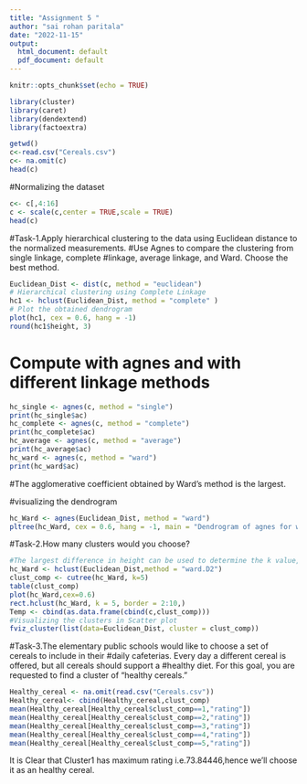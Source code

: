 ```yaml
---
title: "Assignment 5 "
author: "sai rohan paritala"
date: "2022-11-15"
output:
  html_document: default
  pdf_document: default
---
```


```r
knitr::opts_chunk$set(echo = TRUE)
```

```r
library(cluster)
library(caret)
library(dendextend)
library(factoextra)
```

```r
getwd()
c<-read.csv("Cereals.csv")
c<- na.omit(c)
head(c)
```

#Normalizing the dataset
```r
c<- c[,4:16]
c <- scale(c,center = TRUE,scale = TRUE)
head(c)
```

#Task-1.Apply hierarchical clustering to the data using Euclidean distance to the normalized measurements. 
#Use Agnes to compare the clustering from single linkage, complete 
#linkage, average linkage, and Ward. Choose the best method.
```r
Euclidean_Dist <- dist(c, method = "euclidean")
# Hierarchical clustering using Complete Linkage
hc1 <- hclust(Euclidean_Dist, method = "complete" )
# Plot the obtained dendrogram
plot(hc1, cex = 0.6, hang = -1)
round(hc1$height, 3)
```

# Compute with agnes and with different linkage methods
```r
hc_single <- agnes(c, method = "single")
print(hc_single$ac)
hc_complete <- agnes(c, method = "complete")
print(hc_complete$ac)
hc_average <- agnes(c, method = "average")
print(hc_average$ac)
hc_ward <- agnes(c, method = "ward")
print(hc_ward$ac)
```
#The agglomerative coefficient obtained by Ward's method is the largest. 

#visualizing  the dendrogram
```r
hc_Ward <- agnes(Euclidean_Dist, method = "ward")
pltree(hc_Ward, cex = 0.6, hang = -1, main = "Dendrogram of agnes for ward") 
```
#Task-2.How many clusters would you choose?
```r
#The largest difference in height can be used to determine the k value, hence K =5 is the best option.
hc_Ward <- hclust(Euclidean_Dist,method = "ward.D2")
clust_comp <- cutree(hc_Ward, k=5)
table(clust_comp)
plot(hc_Ward,cex=0.6)
rect.hclust(hc_Ward, k = 5, border = 2:10,)
Temp <- cbind(as.data.frame(cbind(c,clust_comp)))
#Visualizing the clusters in Scatter plot
fviz_cluster(list(data=Euclidean_Dist, cluster = clust_comp))
```

#Task-3.The elementary public schools would like to choose a set of cereals to include in their
#daily cafeterias. Every day a different cereal is offered, but all cereals should support a
#healthy diet. For this goal, you are requested to find a cluster of “healthy cereals.”
```r
Healthy_cereal <- na.omit(read.csv("Cereals.csv"))
Healthy_cereal<- cbind(Healthy_cereal,clust_comp)
mean(Healthy_cereal[Healthy_cereal$clust_comp==1,"rating"])
mean(Healthy_cereal[Healthy_cereal$clust_comp==2,"rating"])
mean(Healthy_cereal[Healthy_cereal$clust_comp==3,"rating"])
mean(Healthy_cereal[Healthy_cereal$clust_comp==4,"rating"])
mean(Healthy_cereal[Healthy_cereal$clust_comp==5,"rating"])
```

It is Clear that Cluster1 has maximum rating i.e.73.84446,hence we'll choose it as an healthy cereal.